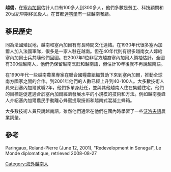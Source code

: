 {{Infobox ethnic group
|group     = 越南裔塞內加爾人<br/>Viêtnamo-Sénégal<br/>Người Việt tại Sénégal
|poptime   = 250
|popplace  = [[達喀爾|達喀爾]]
|langs     = [[越南語|越南語]]、[[法語|法語]]
|rels       = [[佛教|佛教]]
|related-c = [[越僑|越僑]]
}}
'''越僑'''，在[[塞內加爾|塞內加爾]]估計人口有100多人到300多人，他們多數是勞工、科技顧問和20世紀早期移民後人。在首都[[達喀爾|達喀爾]]有一些越南餐廳。

==移民歷史==
同為法國殖民地，越南和塞內加爾有有長時間文化連結。在1930年代很多塞內加爾人加入法國軍隊，很多是一家人駐在越南。但在40年代則有很多越南女人嫁給塞內加爾士兵共隨他們回國。在2007年1位非官方越裔塞內加爾人領袖估計，全國有300個越南人，他們仍保留越南烹飪和越南語，但估計10年後就不再說越南語。

在1990年代一些越南農業專家在聯合國糧農組織贊助下來到塞內加爾，推動全球南方國家之間的合作。到2001年他們的人數已經上升到40-100人。大多數技術人員來到塞內加爾就職2年，他們多單身赴任，並與其他越南人住在集體住宅。他們的目標是促進適合於塞內加爾經濟發展水平的小規模的技術和方法。例如越南養蜂人介紹塞內加爾農民手動離心蜂蜜提取技術和越南式混凝土蜂箱。

大多數技術人員只說越南語，雖然他們通常在他們在國內時學習了一些[[沃洛夫語|沃洛夫語]]農業詞彙。

==參考==
Paringaux, Roland-Pierre (June 12, 2001), "Redevelopment in Senegal", Le Monde diplomatique, retrieved 2008-08-27

{{越僑}}
[[Category:海外越南人|Category:海外越南人]]